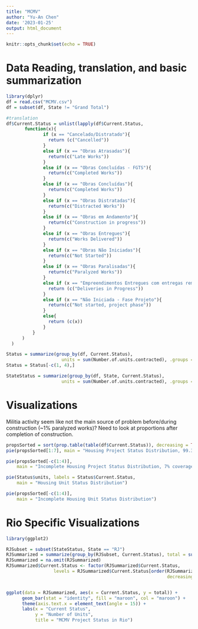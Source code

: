 ```yaml
---
title: "MCMV"
author: "Yu-An Chen"
date: '2023-01-25'
output: html_document
---
```

 
```r
knitr::opts_chunk$set(echo = TRUE)
```

# Data Reading, translation, and basic summarization
```r
library(dplyr)
df = read.csv("MCMV.csv")
df = subset(df, State != "Grand Total")

#translation
df$Current.Status = unlist(lapply(df$Current.Status, 
       function(x){
              if (x == "Cancelado/Distratado"){
                return (c("Cancelled"))
              }
              else if (x == "Obras Atrasadas"){
                return(c("Late Works"))
              }
              else if (x == "Obras Concluídas - FGTS"){
                return(c("Completed Works"))
              }
              else if (x == "Obras Concluídas"){
                return(c("Completed Works"))
              }
              else if (x == "Obras Distratadas"){
                return(c("Distracted Works"))
              }
              else if (x == "Obras em Andamento"){
                return(c("Construction in progress"))
              }
              else if (x == "Obras Entregues"){
                return(c("Works Delivered"))
              }
              else if (x == "Obras Não Iniciadas"){
                return(c("Not Started"))
              }
              else if (x == "Obras Paralisadas"){
                return(c("Paralyzed Works"))
              }
              else if (x == "Empreendimentos Entregues com entregas remanescente"){
                return (c("Deliveries in Progress"))
              }
              else if (x == "Não Iniciada - Fase Projeto"){
                return(c("Not started, project phase"))
              }
              else{
                return (c(x))
              }
          }
      )
  )

Status = summarize(group_by(df, Current.Status), 
                     units = sum(Number.of.units.contracted), .groups = 'drop')
Status = Status[-c(1, 4),]

StateStatus = summarize(group_by(df, State, Current.Status), 
                     units = sum(Number.of.units.contracted), .groups = 'drop')

```

# Visualizations 
Militia activity seem like not the main source of problem before/during construction (~1% paralyzed works)? Need to look at proportions after completion of construction. 
```r
propsSorted = sort(prop.table(table(df$Current.Status)), decreasing = TRUE)
pie(propsSorted[1:7], main = "Housing Project Status Distribution, 99.3% coverage")

pie(propsSorted[-c(1:4)], 
    main = "Incomplete Housing Project Status Distribution, 7% coverage")

pie(Status$units, labels = Status$Current.Status,
    main = "Housing Unit Status Distribution")

pie(propsSorted[-c(1:4)], 
    main = "Incomplete Housing Unit Status Distribution")
```

# Rio Specific Visualizations
```r
library(ggplot2)

RJSubset = subset(StateStatus, State == "RJ")
RJSummarized = summarize(group_by(RJSubset, Current.Status), total = sum(units))
RJSummarized = na.omit(RJSummarized)
RJSummarized$Current.Status <- factor(RJSummarized$Current.Status,              
                  levels = RJSummarized$Current.Status[order(RJSummarized$total, 
                                                             decreasing = TRUE)])


ggplot(data = RJSummarized, aes(x = Current.Status, y = total)) +
      geom_bar(stat = "identity", fill = "maroon", col = "maroon") + 
      theme(axis.text.x = element_text(angle = 15)) + 
      labs(x = "Current Status", 
           y = "Number of Units", 
           title = "MCMV Project Status in Rio")

```
